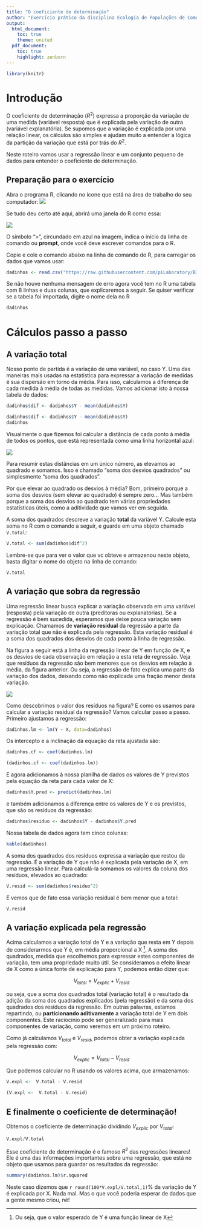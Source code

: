 ```yaml
---
title: "O coeficiente de determinação"
author: "Exercício prático da disciplina Ecologia de Populações de Comunidades Vegetais, IB-USP"
output:
  html_document:
    toc: true
    theme: united
  pdf_document:
    toc: true
    highlight: zenburn
---
```



```r
library(knitr)
```


# Introdução

O coeficiente de determinação ($R^2$) expressa a proporção da variação
de uma medida (variável resposta) que é explicada pela variação de
outra (variável explanatória). Se supomos que a variação é explicada
por uma relação linear, os cálculos são simples e ajudam muito a
entender a lógica da partição da variação que está por trás do $R^2$.

Neste roteiro vamos usar a regressão linear e um conjunto pequeno de
dados para entender o coeficiente de determinação.

## Preparação para o exercício

Abra o programa R, clicando no ícone que está na área de trabalho do
seu computador: ![](images/logor.png)

Se tudo deu certo até aqui, abrirá uma janela do R como essa:

![](images/tela_inicial_r.png)

O símbolo ">", circundado em azul na imagem, indica o início da linha
de comando ou **prompt**, onde você deve escrever comandos para o R.


Copie e cole o comando abaixo na
linha de comando do R, para carregar os dados que vamos usar:

```r
dadinhos <- read.csv("https://raw.githubusercontent.com/piLaboratory/BIE-0320/main/data/dadinho.csv")
```

Se não houve nenhuma mensagem de erro agora você tem no R uma tabela
com 8 linhas e duas colunas, que explicaremos a seguir. Se quiser
verificar se a tabela foi importada, digite o nome dela no R


```r
dadinhos
```

# Cálculos passo a passo

## A variação total

Nosso ponto de partida é a variação de uma variável, no caso Y. Uma
das maneiras mais usadas na estatística para expressar a variação de
medidas é sua dispersão em torno da média. Para isso, calculamos a
diferença de cada medida à média de todas as medidas. Vamos adicionar
isto à nossa tabela de dados:

```r
dadinhos$dif <- dadinhos$Y - mean(dadinhos$Y)
```

```r
dadinhos$dif <- dadinhos$Y - mean(dadinhos$Y)
dadinhos
```

Visualmente o que fizemos foi calcular a distância de cada ponto à
média de todos os pontos, que está representada como uma linha
horizontal azul:

![](images/coef_determ1.png)


Para resumir estas distâncias em um único número, as elevamos ao
quadrado e somamos. Isso é chamado "soma dos desvios quadrados" ou
simplesmente "soma dos quadrados".

Por que elevar ao quadrado os desvios à média? Bom, primeiro porque a
soma dos desvios (sem elevar ao quadrado) é sempre zero... Mas também
porque a soma dos desvios ao quadrado tem várias propriedades
estatísticas úteis, como a aditividade que vamos ver em seguida.

A soma dos quadrados descreve a variação **total** da
variável Y. Calcule esta soma no R com o comando a seguir, e guarde em
uma objeto chamado `V.total`:

```r
V.total <- sum(dadinhos$dif^2)
```

Lembre-se que para ver o valor que vc obteve e armazenou neste objeto,
basta digitar o nome do objeto na linha de comando:

```r
V.total
```

## A variação que sobra da regressão

Uma regressão linear busca explicar a variação observada em uma
variável (resposta) pela variação de outra (preditoras ou
explanatórias). Se a regressão é bem sucedida, esperamos que deixe
pouca variação sem explicação. Chamamos de **variação residual** da
regressão a parte da variação total que não é explicada pela
regressão. Esta variação residual é a soma dos quadrados dos desvios
de cada ponto à linha de regressão.

Na figura a seguir está a linha da regressão linear de Y em função de
X, e os desvios de cada observação em relação a esta reta de
regressão. Veja que resíduos da regressão são bem menores que os
desvios em relação à média, da figura anterior. Ou seja, a regressão
de fato explica uma parte da variação dos dados, deixando como não
explicada uma fração menor desta variação.

![](images/coef_determ2.png)

Como descobrimos o valor dos resíduos na figura? E como os usamos para
calcular a variação residual da regressão? Vamos calcular passo a
passo. Primeiro ajustamos a regressão:


```r
dadinhos.lm <- lm(Y ~ X, data=dadinhos)
```

Os intercepto e a inclinação da equação da reta ajustada são:

```r
dadinhos.cf <- coef(dadinhos.lm)
```

```r
(dadinhos.cf <- coef(dadinhos.lm))
```

E agora adicionamos à nossa planilha de dados os valores de Y
previstos pela equação da reta para cada valor de X:

```r
dadinhos$Y.pred <- predict(dadinhos.lm)
```

e também adicionamos a diferença entre os valores de Y e os previstos,
que são os resíduos da regressão:

```r
dadinhos$residuo <- dadinhos$Y - dadinhos$Y.pred
```

Nossa tabela de dados agora tem cinco colunas:

```r
kable(dadinhos)
```

A soma dos quadrados dos resíduos expressa a variação que restou da
regressão. É a variação de Y que não é explicada pela variação de X,
em uma regressão linear. Para calculá-la somamos os valores da coluna
dos resíduos, elevados ao quadrado:

```r
V.resid <- sum(dadinhos$residuo^2)
```

E vemos que de fato essa variação residual é bem menor que a total:

```r
V.resid
```

## A variação explicada pela regressão

Acima calculamos a variação total de Y e a variação que resta em Y
depois de considerarmos que Y é, em média proporcional a X ^[Ou seja,
que o valor esperado de Y é uma função linear de X]. A soma dos
quadrados, medida que escolhemos para expressar estes componentes de
variação, tem uma propriedade muito útil. Se consideramos o efeito
linear de X como a única fonte de explicação para Y, podemos então
dizer que:

$$V_{total} = V_{explic} + V_{resid} $$

ou seja, que a soma dos quadrados total (variação total) é o resultado
da adição da soma dos quadrados explicados (pela regressão) e da soma
dos quadrados dos resíduos da regressão. Em outras palavras, estamos
repartindo, ou **particionando aditivamente** a variação total de Y em
dois componentes. Este raciocínio pode ser generalizado para mais
componentes de variação, como veremos em um próximo roteiro.

Como já calculamos $V_{total}$ e $V_{resid}$, podemos obter a variação
explicada pela regressão com:

$$V_{explic} =  V_{total} - V_{resid} $$

Que podemos calcular no R usando os valores acima, que armazenamos:

```r
V.expl <-  V.total - V.resid
```


```r
(V.expl <-  V.total - V.resid)
```

## E finalmente o coeficiente de determinação!

Obtemos o coeficiente de determinação dividindo $V_{explic}$ por $V_{total}$:

```r
V.expl/V.total
```

Esse coeficiente de determinação é o famoso $R^2$ das regressões
lineares! Ele é uma das informações importantes sobre uma regressão,
que está no objeto que usamos para guardar os resultados da regressão:


```r
summary(dadinhos.lm)$r.squared
```

Neste caso dizemos que `r round(100*V.expl/V.total,1)`% da variação de Y é
explicada por X. Nada mal. Mas o que você poderia esperar de dados que
a gente mesmo criou, né!

